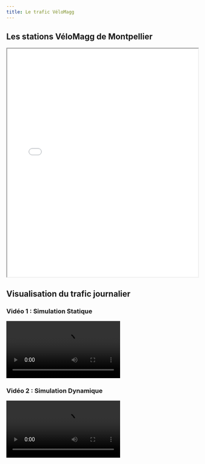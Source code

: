 ```yaml
---
title: Le trafic VéloMagg 
---
```


## Les stations VéloMagg de Montpellier  

<iframe src="../Video/map_stations.html" width="100%" height="600"></iframe>

## Visualisation du trafic journalier

### Vidéo 1 : Simulation Statique

![](simulation_trajets.mp4)

### Vidéo 2 : Simulation Dynamique

![](simulation_trajets_dynamique.mp4)